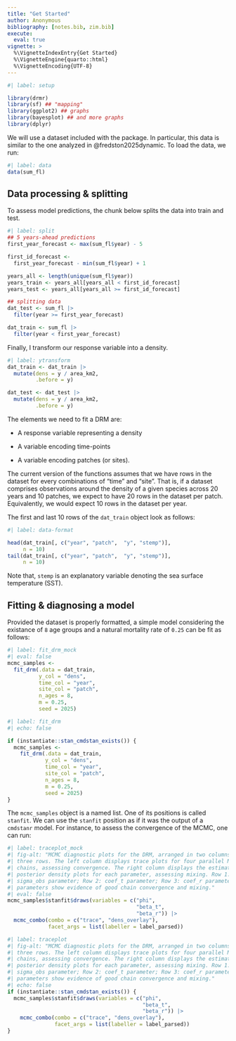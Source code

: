 ```yaml
---
title: "Get Started"
author: Anonymous
bibliography: [notes.bib, zim.bib]
execute:
  eval: true
vignette: >
  %\VignetteIndexEntry{Get Started}
  %\VignetteEngine{quarto::html}
  %\VignetteEncoding{UTF-8}
---
```


```r
#| label: setup

library(drmr)
library(sf) ## "mapping"
library(ggplot2) ## graphs
library(bayesplot) ## and more graphs
library(dplyr)
```

We will use a dataset included with the package. In particular, this data is
similar to the one analyzed in @fredston2025dynamic. To load the data, we run:

```r
#| label: data
data(sum_fl)
```

## Data processing & splitting

To assess model predictions, the chunk below splits the data into train and
test.

```r
#| label: split
## 5 years-ahead predictions
first_year_forecast <- max(sum_fl$year) - 5

first_id_forecast <-
  first_year_forecast - min(sum_fl$year) + 1

years_all <- length(unique(sum_fl$year))
years_train <- years_all[years_all < first_id_forecast]
years_test <- years_all[years_all >= first_id_forecast]

## splitting data
dat_test <- sum_fl |>
  filter(year >= first_year_forecast)

dat_train <- sum_fl |>
  filter(year < first_year_forecast)
```

Finally, I transform our response variable into a density.

```r
#| label: ytransform
dat_train <- dat_train |>
  mutate(dens = y / area_km2,
         .before = y)

dat_test <- dat_test |>
  mutate(dens = y / area_km2,
         .before = y)
```

The elements we need to fit a DRM are:

* A response variable representing a density

* A variable encoding time-points

* A variable encoding patches (or sites).

The current version of the functions assumes that we have rows in the dataset
for every combinations of "time" and "site". That is, if a dataset comprises
observations around the density of a given species across 20 years and 10
patches, we expect to have 20 rows in the dataset per patch. Equivalently, we
would expect 10 rows in the dataset per year.


The first and last 10 rows of the `dat_train` object look as follows:

```r
#| label: data-format

head(dat_train[, c("year", "patch",  "y", "stemp")],
     n = 10)
tail(dat_train[, c("year", "patch",  "y", "stemp")],
     n = 10)
```

Note that, `stemp` is an explanatory variable denoting the sea surface
temperature (SST).

## Fitting & diagnosing a model

Provided the dataset is properly formatted, a simple model considering the
existance of `8` age groups and a natural mortality rate of `0.25` can be fit as
follows:

```r
#| label: fit_drm_mock
#| eval: false
mcmc_samples <-
  fit_drm(.data = dat_train,
          y_col = "dens",
          time_col = "year",
          site_col = "patch",
          n_ages = 8,
          m = 0.25,
          seed = 2025)
```

```r
#| label: fit_drm
#| echo: false

if (instantiate::stan_cmdstan_exists()) {
  mcmc_samples <-
    fit_drm(.data = dat_train,
            y_col = "dens",
            time_col = "year",
            site_col = "patch",
            n_ages = 8,
            m = 0.25,
            seed = 2025)
}
```



The `mcmc_samples` object is a named list. One of its positions is called
`stanfit`. We can use the `stanfit` position as if it was the output of a
`cmdstanr` model. For instance, to assess the convergence of the MCMC, one can
run:
```r
#| label: traceplot_mock
#| fig-alt: "MCMC diagnostic plots for the DRM, arranged in two columns and
#| three rows. The left column displays trace plots for four parallel MCMC
#| chains, assessing convergence. The right column displays the estimated
#| posterior density plots for each parameter, assessing mixing. Row 1:
#| sigma_obs parameter; Row 2: coef_t parameter; Row 3: coef_r parameter. All
#| parameters show evidence of good chain convergence and mixing."
#| eval: false
mcmc_samples$stanfit$draws(variables = c("phi",
                                         "beta_t",
                                         "beta_r")) |>
  mcmc_combo(combo = c("trace", "dens_overlay"),
             facet_args = list(labeller = label_parsed))
```

```r
#| label: traceplot
#| fig-alt: "MCMC diagnostic plots for the DRM, arranged in two columns and
#| three rows. The left column displays trace plots for four parallel MCMC
#| chains, assessing convergence. The right column displays the estimated
#| posterior density plots for each parameter, assessing mixing. Row 1:
#| sigma_obs parameter; Row 2: coef_t parameter; Row 3: coef_r parameter. All
#| parameters show evidence of good chain convergence and mixing."
#| echo: false
if (instantiate::stan_cmdstan_exists()) {
  mcmc_samples$stanfit$draws(variables = c("phi",
                                           "beta_t",
                                           "beta_r")) |>
    mcmc_combo(combo = c("trace", "dens_overlay"),
               facet_args = list(labeller = label_parsed))
}
```
